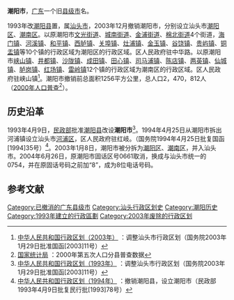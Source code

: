 {{Otheruses|潮阳区||subject=[[中华人民共和国|中国]][[广东省|广东省]]已撤销的'''潮阳市'''|other=潮阳现时情况}}
{{提示|朝阳市}}
'''潮阳市'''，[[广东省|广东]]一个旧[[县级市|县级市]]名。

1993年改[[潮阳县|潮阳县]]置，属[[汕头市|汕头市]]，2003年12月撤销潮阳市，分别设立汕头市[[潮阳区|潮阳区]]、[[潮南区|潮南区]]。以原潮阳市[[文光街道|文光街道]]、[[城南街道|城南街道]]、[[金浦街道|金浦街道]]、[[棉北街道|棉北街道]]4个街道，[[海门镇_(汕头市)|海门镇]]、[[河溪镇|河溪镇]]、[[和平镇|和平镇]]、[[西胪镇|西胪镇]]、[[关埠镇|关埠镇]]、[[灶浦镇|灶浦镇]]、[[金玉镇|金玉镇]]、[[谷饶镇|谷饶镇]]、[[贵屿镇|贵屿镇]]、[[铜盂镇|铜盂镇]]等10个镇的行政区域为潮阳区的行政区域。区人民政府驻中华路。以原潮阳市[[峡山镇|峡山镇]]、[[井都镇|井都镇]]、[[沙陇镇|沙陇镇]]、[[成田镇|成田镇]]、[[田心镇|田心镇]]、[[司马浦镇|司马浦镇]]、[[陈店镇_(汕头市)|陈店镇]]、[[两英镇|两英镇]]、[[仙城镇|仙城镇]]、[[胪岗镇|胪岗镇]]、[[红场镇|红场镇]]、[[雷岭镇|雷岭镇]]12个镇的行政区域为潮南区的行政区域。区人民政府驻峡山镇<ref>[http://www.gov.cn/test/2007-03/23/content_559287.htm  中华人民共和国行政区划（2003年）] {{Wayback|url=http://www.gov.cn/test/2007-03/23/content_559287.htm |date=20210117000936 }}：调整汕头市行政区划（国务院2003年1月29日批准国函[2003]11号）</ref>。潮阳市撤销前总面积1256平方公里，总人口2，470，812人（[[中华人民共和国第五次全国人口普查|2000年人口普查]]<ref>[http://www.stats.gov.cn/tjsj/ndsj/renkoupucha/2000fenxian/fenxian.htm 国家统计局] {{Wayback|url=http://www.stats.gov.cn/tjsj/ndsj/renkoupucha/2000fenxian/fenxian.htm |date=20100401065133 }}：2000年第五次人口分县普查数据</ref>）。

==历史沿革==
1993年4月9日，[[中华人民共和国民政部|民政部]]批准[[潮阳县|潮阳县]]改设'''潮阳市'''<ref>[http://www.gov.cn/test/2007-03/23/content_559287.htm 中华人民共和国行政区划（1993年）] {{Wayback|url=http://www.gov.cn/test/2007-03/23/content_559287.htm |date=20210117000936 }}：调整汕头市行政区划（国务院2003年1月29日批准国函[2003]11号）</ref>。1994年4月25日从潮阳市拆出河浦镇设立汕头市[[河浦区|河浦区]]，区人民政府驻红岐。（国务院1994年4月25日批复国函[1994]35号）<ref>[http://www.gov.cn/test/2007-03/23/content_559172.htm  中华人民共和国行政区划（1994年）] {{Wayback|url=http://www.gov.cn/test/2007-03/23/content_559172.htm |date=20200202033342 }}：撤销潮阳县，设立潮阳市（民政部1993年4月9日批复民行批[1993]78号）</ref>。2003年1月8日，潮阳市被分拆为[[潮阳区|潮阳区]]、[[潮南区|潮南区]]，并入汕头市。2004年6月26日，原潮阳市固话区号0661取消，换成与汕头市统一的0754，并在原固话号码之前加“8”，成为8位电话号码。

== 参考文献 ==
{{Wikisource|国务院关于同意广东省汕头市设立河浦区的批复}}
{{reflist}}

[[Category:已撤消的广东县级市|Category:已撤消的广东县级市]]
[[Category:汕头行政区划史|Category:汕头行政区划史]]
[[Category:潮阳历史|Category:潮阳历史]]
[[Category:1993年建立的行政區劃|Category:1993年建立的行政區劃]]
[[Category:2003年废除的行政区划|Category:2003年废除的行政区划]]